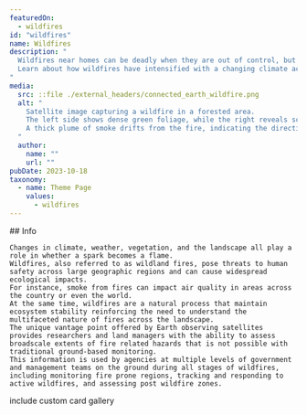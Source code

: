 ```yaml
---
featuredOn:
  - wildfires 
id: "wildfires"
name: Wildfires
description: "
  Wildfires near homes can be deadly when they are out of control, but wildfires are also key to keeping ecosystems healthy and thriving.
  Learn about how wildfires have intensified with a changing climate across the world, and how Earth data is being used to identify, track, and monitor wildfires and their associated risks.
"
media:
  src: ::file ./external_headers/connected_earth_wildfire.png
  alt: "
    Satellite image capturing a wildfire in a forested area.
    The left side shows dense green foliage, while the right reveals scorched earth and active fire lines with bright orange flames.
    A thick plume of smoke drifts from the fire, indicating the direction of the wind.
  "
  author:
    name: ""
    url: ""
pubDate: 2023-10-18
taxonomy:
  - name: Theme Page
    values:
      - wildfires
---
```


<Block>
  <Prose>
    ## Info

    Changes in climate, weather, vegetation, and the landscape all play a role in whether a spark becomes a flame.
    Wildfires, also referred to as wildland fires, pose threats to human safety across large geographic regions and can cause widespread ecological impacts.
    For instance, smoke from fires can impact air quality in areas across the country or even the world.
    At the same time, wildfires are a natural process that maintain ecosystem stability reinforcing the need to understand the multifaceted nature of fires across the landscape.
    The unique vantage point offered by Earth observing satellites provides researchers and land managers with the ability to assess broadscale extents of fire related hazards that is not possible with traditional ground-based monitoring.
    This information is used by agencies at multiple levels of government and management teams on the ground during all stages of wildfires, including monitoring fire prone regions, tracking and responding to active wildfires, and assessing post wildfire zones.
  </Prose>
</Block>

<Block type="wide">
  <Prose> include custom card gallery </Prose>
</Block>